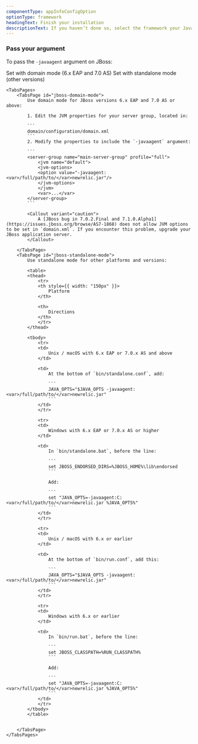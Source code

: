 ```yaml
---
componentType: appInfoConfigOption
optionType: framework 
headingText: Finish your installation
descriptionText: If you haven’t done so, select the framework your Java app is using.
---
```


### Pass your argument

To pass the `-javaagent` argument on JBoss:

<Tabs>
	<TabsBar>
		<TabsBarItem id="jboss-domain-mode">Set with domain mode (6.x EAP and 7.0 AS)</TabsBarItem>
		<TabsBarItem id="jboss-standalone-mode">Set with standalone mode (other versions)</TabsBarItem>
	</TabsBar>

	<TabsPages>
		<TabsPage id="jboss-domain-mode">
            Use domain mode for JBoss versions 6.x EAP and 7.0 AS or above:

            1. Edit the JVM properties for your server group, located in:

            ```
            domain/configuration/domain.xml
            ```
            2. Modify the properties to include the `-javaagent` argument:

            ```
            <server-group name="main-server-group" profile="full">
                <jvm name="default">
                <jvm-options>
                <option value="-javaagent:<var>/full/path/to/</var>newrelic.jar"/>
                </jvm-options>
                </jvm>
                <var>...</var>
            </server-group>
            ```

            <Callout variant="caution">
                A [JBoss bug in 7.0.2.Final and 7.1.0.Alpha1](https://issues.jboss.org/browse/AS7-1868) does not allow JVM options to be set in `domain.xml`. If you encounter this problem, upgrade your JBoss application server.
            </Callout>

		</TabsPage>
		<TabsPage id="jboss-standalone-mode">
            Use standalone mode for other platforms and versions:

            <table>
            <thead>
                <tr>
                <th style={{ width: "150px" }}>
                    Platform
                </th>

                <th>
                    Directions
                </th>
                </tr>
            </thead>

            <tbody>
                <tr>
                <td>
                    Unix / macOS with 6.x EAP or 7.0.x AS and above
                </td>

                <td>
                    At the bottom of `bin/standalone.conf`, add:

                    ```
                    JAVA_OPTS="$JAVA_OPTS -javaagent:<var>/full/path/to/</var>newrelic.jar"
                    ```
                </td>
                </tr>

                <tr>
                <td>
                    Windows with 6.x EAP or 7.0.x AS or higher
                </td>

                <td>
                    In `bin/standalone.bat`, before the line:

                    ```
                    set JBOSS_ENDORSED_DIRS=%JBOSS_HOME%\lib\endorsed
                    ```

                    Add:

                    ```
                    set "JAVA_OPTS=-javaagent:C:<var>/full/path/to/</var>newrelic.jar %JAVA_OPTS%"
                    ```
                </td>
                </tr>

                <tr>
                <td>
                    Unix / macOS with 6.x or earlier
                </td>

                <td>
                    At the bottom of `bin/run.conf`, add this:

                    ```
                    JAVA_OPTS="$JAVA_OPTS -javaagent:<var>/full/path/to/</var>newrelic.jar"
                    ```
                </td>
                </tr>

                <tr>
                <td>
                    Windows with 6.x or earlier
                </td>

                <td>
                    In `bin/run.bat`, before the line:

                    ```
                    set JBOSS_CLASSPATH=%RUN_CLASSPATH%
                    ```

                    Add:

                    ```
                    set "JAVA_OPTS=-javaagent:C:<var>/full/path/to/</var>newrelic.jar %JAVA_OPTS%"
                    ```
                </td>
                </tr>
            </tbody>
            </table>


		</TabsPage>
	</TabsPages>
</Tabs>

